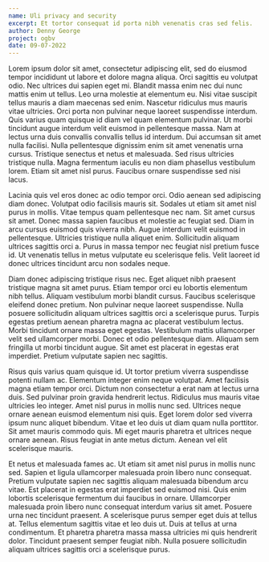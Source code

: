 ```yaml
---
name: Uli privacy and security
excerpt: Et tortor consequat id porta nibh venenatis cras sed felis.
author: Denny George
project: ogbv
date: 09-07-2022
---
```


Lorem ipsum dolor sit amet, consectetur adipiscing elit, sed do eiusmod tempor incididunt ut labore et dolore magna aliqua. Orci sagittis eu volutpat odio. Nec ultrices dui sapien eget mi. Blandit massa enim nec dui nunc mattis enim ut tellus. Leo urna molestie at elementum eu. Nisi vitae suscipit tellus mauris a diam maecenas sed enim. Nascetur ridiculus mus mauris vitae ultricies. Orci porta non pulvinar neque laoreet suspendisse interdum. Quis varius quam quisque id diam vel quam elementum pulvinar. Ut morbi tincidunt augue interdum velit euismod in pellentesque massa. Nam at lectus urna duis convallis convallis tellus id interdum. Dui accumsan sit amet nulla facilisi. Nulla pellentesque dignissim enim sit amet venenatis urna cursus. Tristique senectus et netus et malesuada. Sed risus ultricies tristique nulla. Magna fermentum iaculis eu non diam phasellus vestibulum lorem. Etiam sit amet nisl purus. Faucibus ornare suspendisse sed nisi lacus.

Lacinia quis vel eros donec ac odio tempor orci. Odio aenean sed adipiscing diam donec. Volutpat odio facilisis mauris sit. Sodales ut etiam sit amet nisl purus in mollis. Vitae tempus quam pellentesque nec nam. Sit amet cursus sit amet. Donec massa sapien faucibus et molestie ac feugiat sed. Diam in arcu cursus euismod quis viverra nibh. Augue interdum velit euismod in pellentesque. Ultricies tristique nulla aliquet enim. Sollicitudin aliquam ultrices sagittis orci a. Purus in massa tempor nec feugiat nisl pretium fusce id. Ut venenatis tellus in metus vulputate eu scelerisque felis. Velit laoreet id donec ultrices tincidunt arcu non sodales neque.

Diam donec adipiscing tristique risus nec. Eget aliquet nibh praesent tristique magna sit amet purus. Etiam tempor orci eu lobortis elementum nibh tellus. Aliquam vestibulum morbi blandit cursus. Faucibus scelerisque eleifend donec pretium. Non pulvinar neque laoreet suspendisse. Nulla posuere sollicitudin aliquam ultrices sagittis orci a scelerisque purus. Turpis egestas pretium aenean pharetra magna ac placerat vestibulum lectus. Morbi tincidunt ornare massa eget egestas. Vestibulum mattis ullamcorper velit sed ullamcorper morbi. Donec et odio pellentesque diam. Aliquam sem fringilla ut morbi tincidunt augue. Sit amet est placerat in egestas erat imperdiet. Pretium vulputate sapien nec sagittis.

Risus quis varius quam quisque id. Ut tortor pretium viverra suspendisse potenti nullam ac. Elementum integer enim neque volutpat. Amet facilisis magna etiam tempor orci. Dictum non consectetur a erat nam at lectus urna duis. Sed pulvinar proin gravida hendrerit lectus. Ridiculus mus mauris vitae ultricies leo integer. Amet nisl purus in mollis nunc sed. Ultrices neque ornare aenean euismod elementum nisi quis. Eget lorem dolor sed viverra ipsum nunc aliquet bibendum. Vitae et leo duis ut diam quam nulla porttitor. Sit amet mauris commodo quis. Mi eget mauris pharetra et ultrices neque ornare aenean. Risus feugiat in ante metus dictum. Aenean vel elit scelerisque mauris.

Et netus et malesuada fames ac. Ut etiam sit amet nisl purus in mollis nunc sed. Sapien et ligula ullamcorper malesuada proin libero nunc consequat. Pretium vulputate sapien nec sagittis aliquam malesuada bibendum arcu vitae. Est placerat in egestas erat imperdiet sed euismod nisi. Quis enim lobortis scelerisque fermentum dui faucibus in ornare. Ullamcorper malesuada proin libero nunc consequat interdum varius sit amet. Posuere urna nec tincidunt praesent. A scelerisque purus semper eget duis at tellus at. Tellus elementum sagittis vitae et leo duis ut. Duis at tellus at urna condimentum. Et pharetra pharetra massa massa ultricies mi quis hendrerit dolor. Tincidunt praesent semper feugiat nibh. Nulla posuere sollicitudin aliquam ultrices sagittis orci a scelerisque purus.
